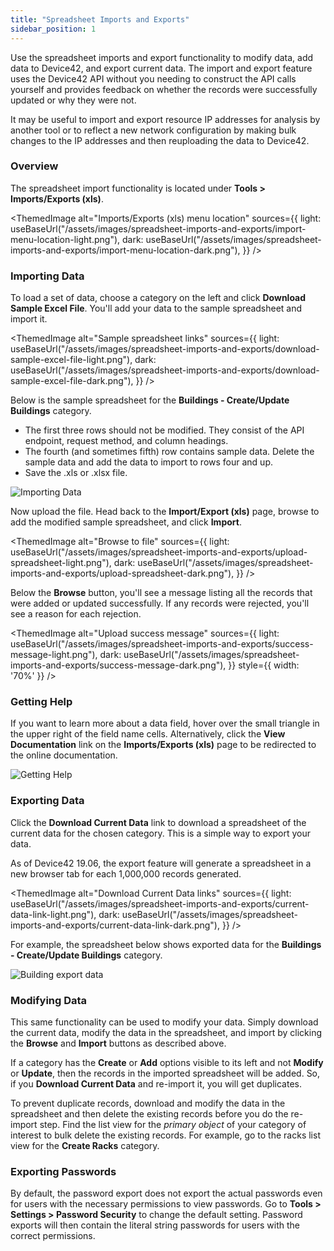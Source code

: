 ```yaml
---
title: "Spreadsheet Imports and Exports"
sidebar_position: 1
---
```



Use the spreadsheet imports and export functionality to modify data, add data to Device42, and export current data. The import and export feature uses the Device42 API without you needing to construct the API calls yourself and provides feedback on whether the records were successfully updated or why they were not. 

It may be useful to import and export resource IP addresses for analysis by another tool or to reflect a new network configuration by making bulk changes to the IP addresses and then reuploading the data to Device42. 

### Overview

The spreadsheet import functionality is located under **Tools > Imports/Exports (xls)**.

<ThemedImage
  alt="Imports/Exports (xls) menu location"
  sources={{
    light: useBaseUrl("/assets/images/spreadsheet-imports-and-exports/import-menu-location-light.png"),
    dark: useBaseUrl("/assets/images/spreadsheet-imports-and-exports/import-menu-location-dark.png"),
  }}
/>

### Importing Data

To load a set of data, choose a category on the left and click **Download Sample Excel File**. You'll add your data to the sample spreadsheet and import it.

<ThemedImage
  alt="Sample spreadsheet links"
  sources={{
    light: useBaseUrl("/assets/images/spreadsheet-imports-and-exports/download-sample-excel-file-light.png"),
    dark: useBaseUrl("/assets/images/spreadsheet-imports-and-exports/download-sample-excel-file-dark.png"),
  }}
/>

Below is the sample spreadsheet for the **Buildings - Create/Update Buildings** category.
- The first three rows should not be modified. They consist of the API endpoint, request method, and column headings. 
- The fourth (and sometimes fifth) row contains sample data. Delete the sample data and add the data to import to rows four and up.
- Save the .xls or .xlsx file.

![Importing Data](/assets/images/spreadsheet-imports-and-exports/sample-spreadsheet.png)

Now upload the file. Head back to the **Import/Export (xls)** page, browse to add the modified sample spreadsheet, and click **Import**.

<ThemedImage
  alt="Browse to file"
  sources={{
    light: useBaseUrl("/assets/images/spreadsheet-imports-and-exports/upload-spreadsheet-light.png"),
    dark: useBaseUrl("/assets/images/spreadsheet-imports-and-exports/upload-spreadsheet-dark.png"),
  }}
/>

Below the **Browse** button, you'll see a message listing all the records that were added or updated successfully. If any records were rejected, you'll see a reason for each rejection.

<ThemedImage
  alt="Upload success message"
  sources={{
    light: useBaseUrl("/assets/images/spreadsheet-imports-and-exports/success-message-light.png"),
    dark: useBaseUrl("/assets/images/spreadsheet-imports-and-exports/success-message-dark.png"),
  }}
  style={{ width: '70%' }} 
/>

### Getting Help

If you want to learn more about a data field, hover over the small triangle in the upper right of the field name cells. Alternatively, click the **View Documentation** link on the **Imports/Exports (xls)** page to be redirected to the online documentation.

![Getting Help](/assets/images/spreadsheet-imports-and-exports/spreadsheet-tips.png)

### Exporting Data

Click the **Download Current Data** link to download a spreadsheet of the current data for the chosen category. This is a simple way to export your data.

As of Device42 19.06, the export feature will generate a spreadsheet in a new browser tab for each 1,000,000 records generated.

<ThemedImage
  alt="Download Current Data links"
  sources={{
    light: useBaseUrl("/assets/images/spreadsheet-imports-and-exports/current-data-link-light.png"),
    dark: useBaseUrl("/assets/images/spreadsheet-imports-and-exports/current-data-link-dark.png"),
  }}
/>

For example, the spreadsheet below shows exported data for the **Buildings - Create/Update Buildings** category. 

![Building export data](/assets/images/spreadsheet-imports-and-exports/example-export.png)

### Modifying Data

This same functionality can be used to modify your data. Simply download the current data, modify the data in the spreadsheet, and import by clicking the **Browse** and **Import** buttons as described above.

If a category has the **Create** or **Add** options visible to its left and not **Modify** or **Update**, then the records in the imported spreadsheet will be added. So, if you **Download Current Data** and re-import it, you will get duplicates. 

To prevent duplicate records, download and modify the data in the spreadsheet and then delete the existing records before you do the re-import step. Find the list view for the _primary object_ of your category of interest to bulk delete the existing records. For example, go to the racks list view for the **Create Racks** category.

### Exporting Passwords

By default, the password export does not export the actual passwords even for users with the necessary permissions to view passwords. Go to **Tools > Settings > Password Security** to change the default setting. Password exports will then contain the literal string passwords for users with the correct permissions.
